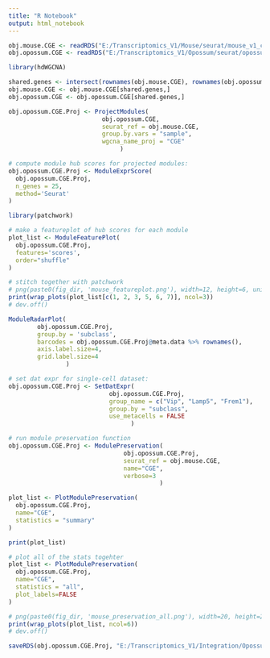 ```yaml
---
title: "R Notebook"
output: html_notebook
---
```


```r

obj.mouse.CGE <- readRDS("E:/Transcriptomics_V1/Mouse/seurat/mouse_v1_cge_wgcna.rds")
obj.opossum.CGE <- readRDS("E:/Transcriptomics_V1/Opossum/seurat/opossum_v1_cge_wgcna.rds")

```


```r

library(hdWGCNA)

shared.genes <- intersect(rownames(obj.mouse.CGE), rownames(obj.opossum.CGE))
obj.mouse.CGE <- obj.mouse.CGE[shared.genes,]
obj.opossum.CGE <- obj.opossum.CGE[shared.genes,]

obj.opossum.CGE.Proj <- ProjectModules(
                          obj.opossum.CGE,
                          seurat_ref = obj.mouse.CGE,
                          group.by.vars = "sample",
                          wgcna_name_proj = "CGE"
                               )

```


```r

# compute module hub scores for projected modules:
obj.opossum.CGE.Proj <- ModuleExprScore(
  obj.opossum.CGE.Proj,
  n_genes = 25,
  method='Seurat'
)

```


```r

library(patchwork)

# make a featureplot of hub scores for each module
plot_list <- ModuleFeaturePlot(
  obj.opossum.CGE.Proj,
  features='scores',
  order="shuffle"
)

# stitch together with patchwork
# png(paste0(fig_dir, 'mouse_featureplot.png'), width=12, height=6, units='in', res=400)
print(wrap_plots(plot_list[c(1, 2, 3, 5, 6, 7)], ncol=3))
# dev.off()

```


```r

ModuleRadarPlot(
        obj.opossum.CGE.Proj,
        group.by = 'subclass',
        barcodes = obj.opossum.CGE.Proj@meta.data %>% rownames(),
        axis.label.size=4,
        grid.label.size=4
                )

```


```r

# set dat expr for single-cell dataset:
obj.opossum.CGE.Proj <- SetDatExpr(
                            obj.opossum.CGE.Proj,
                            group_name = c("Vip", "Lamp5", "Frem1"),
                            group.by = "subclass",
                            use_metacells = FALSE
                                  )

# run module preservation function
obj.opossum.CGE.Proj <- ModulePreservation(
                                obj.opossum.CGE.Proj,
                                seurat_ref = obj.mouse.CGE,
                                name="CGE",
                                verbose=3
                                          )

```


```r

plot_list <- PlotModulePreservation(
  obj.opossum.CGE.Proj,
  name="CGE",
  statistics = "summary"
)

print(plot_list)

```


```r

# plot all of the stats togehter
plot_list <- PlotModulePreservation(
  obj.opossum.CGE.Proj,
  name="CGE",
  statistics = "all",
  plot_labels=FALSE
)

# png(paste0(fig_dir, 'mouse_preservation_all.png'), width=20, height=20*(2/3), res=400, units='in')
print(wrap_plots(plot_list, ncol=6))
# dev.off()

```


```r

saveRDS(obj.opossum.CGE.Proj, "E:/Transcriptomics_V1/Integration/Opossum_Mouse-P38/opossum_v1_cge_proj_wgcna.rds")

```













